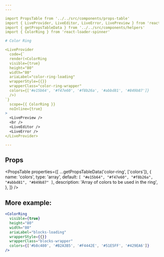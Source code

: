 ```yaml
---
---

import PropsTable from '../../src/components/props-table'
import { LiveProvider, LiveEditor, LiveError, LivePreview } from 'react-live'
import { getPropsTableData } from '../../src/components/helpers'
import { ColorRing } from 'react-loader-spinner'

# Color Ring

<LiveProvider
  code={`
  render(<ColorRing
  visible={true}
  height="80"
  width="80"
  ariaLabel="color-ring-loading"
  wrapperStyle={{}}
  wrapperClass="color-ring-wrapper"
  colors={['#e15b64', '#f47e60', '#f8b26a', '#abbd81', '#849b87']}
  />)
`}
  scope={{ ColorRing }}
  noInline={true}
>
  <LivePreview />
  <br />
  <LiveEditor />
  <LiveError />
</LiveProvider>

---
```

## Props

<PropsTable
  properties={[
    ...getPropsTableData('color-ring', ['colors']),
    {
      name: 'colors',
      type: 'array',
      default: `[
      "#e15b64",
      "#f47e60",
      "#f8b26a",
      "#abbd81",
      "#849b87"
      ]`,
      description: 'Array of colors to be used in the ring',
    },
  ]}
/>

## More example:

```jsx live
<ColorRing
  visible={true}
  height="80"
  width="80"
  ariaLabel="blocks-loading"
  wrapperStyle={{}}
  wrapperClass="blocks-wrapper"
  colors={['#b8c480', '#B2A3B5', '#F4442E', '#51E5FF', '#429EA6']}
/>
```
